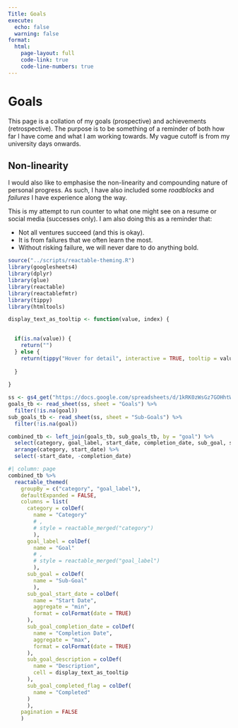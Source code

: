 ```yaml
---
Title: Goals
execute:
  echo: false
  warning: false
format:
  html:
    page-layout: full
    code-link: true
    code-line-numbers: true
---
```



# Goals

This page is a collation of my goals (prospective) and achievements (retrospective). The purpose is to be something of a reminder of both how far I have come and what I am working towards. My vague cutoff is from my university days onwards.


::: {.callout-tip}

## Non-linearity

I would also like to emphasise the non-linearity and compounding nature of personal progress. As such, I have also included some *roadblocks* and *failures* I have experience along the way.

This is my attempt to run counter to what one might see on a resume or social media (successes only). I am also doing this as a reminder that:

* Not all ventures succeed (and this is okay).
* It is from failures that we often learn the most.
* Without risking failure, we will never dare to do anything bold.

:::




```r
source("../scripts/reactable-theming.R")
library(googlesheets4)
library(dplyr)
library(glue)
library(reactable)
library(reactablefmtr)
library(tippy)
library(htmltools)


```



```r
display_text_as_tooltip <- function(value, index) {
  

  if(is.na(value)) {
    return("")
  } else {
    return(tippy("Hover for detail", interactive = TRUE, tooltip = value))
    
  }
  
}
```


```r
ss <- gs4_get("https://docs.google.com/spreadsheets/d/1kRK0zWsGz7GOHhtWSaV_9SlZ2zRxns_pVEh4YMJtsLQ/edit#gid=0")
goals_tb <- read_sheet(ss, sheet = "Goals") %>% 
  filter(!is.na(goal))
sub_goals_tb <- read_sheet(ss, sheet = "Sub-Goals") %>% 
  filter(!is.na(goal))

combined_tb <- left_join(goals_tb, sub_goals_tb, by = "goal") %>% 
  select(category, goal_label, start_date, completion_date, sub_goal, sub_goal_start_date, sub_goal_completion_date, sub_goal_description, sub_goal_completed_flag) %>% 
  arrange(category, start_date) %>%
  select(-start_date, -completion_date) 

```

```r
#| column: page
combined_tb %>% 
  reactable_themed(
    groupBy = c("category", "goal_label"),
    defaultExpanded = FALSE,
    columns = list(
      category = colDef(
        name = "Category"
        # ,
        # style = reactable_merged("category")
        ),
      goal_label = colDef(
        name = "Goal"
        # ,
        # style = reactable_merged("goal_label")
        ),
      sub_goal = colDef(
        name = "Sub-Goal"
        ),
      sub_goal_start_date = colDef(
        name = "Start Date",
        aggregate = "min",
        format = colFormat(date = TRUE)
      ),
      sub_goal_completion_date = colDef(
        name = "Completion Date",
        aggregate = "max",
        format = colFormat(date = TRUE)
      ),
      sub_goal_description = colDef(
        name = "Description",
        cell = display_text_as_tooltip
      ),
      sub_goal_completed_flag = colDef(
        name = "Completed"
      )
      ),
    pagination = FALSE
    )


```

